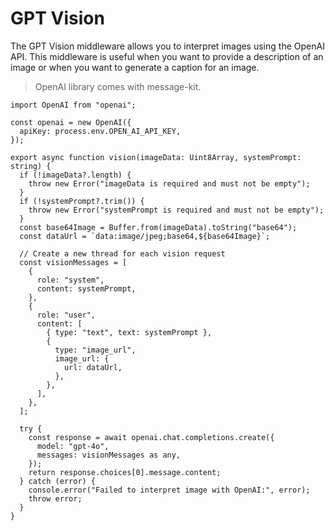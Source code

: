 # GPT Vision

The GPT Vision middleware allows you to interpret images using the OpenAI API. This middleware is useful when you want to provide a description of an image or when you want to generate a caption for an image.

> OpenAI library comes with message-kit.

```tsx
import OpenAI from "openai";

const openai = new OpenAI({
  apiKey: process.env.OPEN_AI_API_KEY,
});

export async function vision(imageData: Uint8Array, systemPrompt: string) {
  if (!imageData?.length) {
    throw new Error("imageData is required and must not be empty");
  }
  if (!systemPrompt?.trim()) {
    throw new Error("systemPrompt is required and must not be empty");
  }
  const base64Image = Buffer.from(imageData).toString("base64");
  const dataUrl = `data:image/jpeg;base64,${base64Image}`;

  // Create a new thread for each vision request
  const visionMessages = [
    {
      role: "system",
      content: systemPrompt,
    },
    {
      role: "user",
      content: [
        { type: "text", text: systemPrompt },
        {
          type: "image_url",
          image_url: {
            url: dataUrl,
          },
        },
      ],
    },
  ];

  try {
    const response = await openai.chat.completions.create({
      model: "gpt-4o",
      messages: visionMessages as any,
    });
    return response.choices[0].message.content;
  } catch (error) {
    console.error("Failed to interpret image with OpenAI:", error);
    throw error;
  }
}
```
